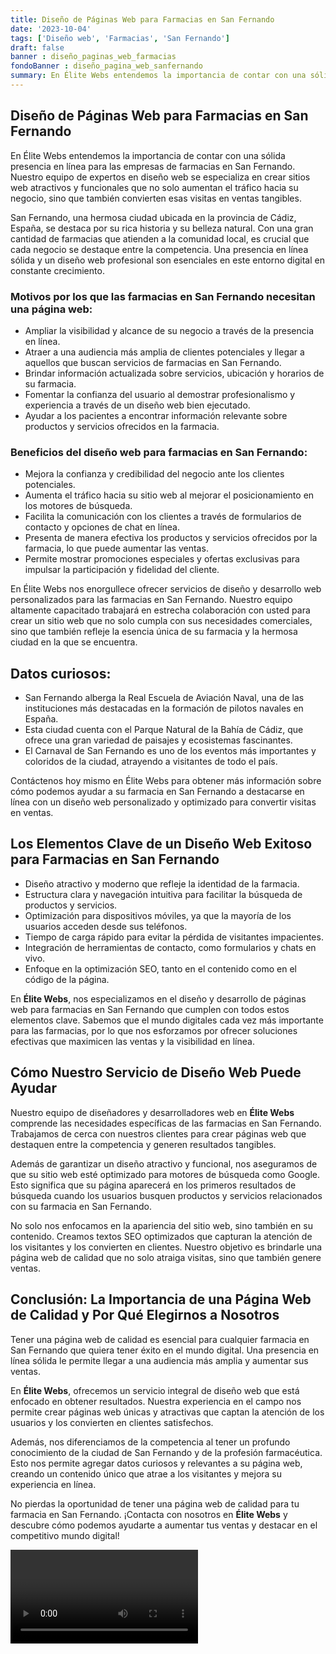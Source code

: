 ```yaml
---
title: Diseño de Páginas Web para Farmacias en San Fernando
date: '2023-10-04'
tags: ['Diseño web', 'Farmacias', 'San Fernando']
draft: false
banner : diseño_paginas_web_farmacias
fondoBanner : diseño_pagina_web_sanfernando
summary: En Élite Webs entendemos la importancia de contar con una sólida presencia en línea para las empresas de farmacias en San Fernando. Nuestro equipo de expertos en diseño web se especializa en crear sitios web atractivos y funcionales que no solo aumentan el tráfico hacia su negocio, sino que también convierten esas visitas en ventas tangibles.
---
```


## Diseño de Páginas Web para Farmacias en San Fernando

En Élite Webs entendemos la importancia de contar con una sólida presencia en línea para las empresas de farmacias en San Fernando. Nuestro equipo de expertos en diseño web se especializa en crear sitios web atractivos y funcionales que no solo aumentan el tráfico hacia su negocio, sino que también convierten esas visitas en ventas tangibles.

San Fernando, una hermosa ciudad ubicada en la provincia de Cádiz, España, se destaca por su rica historia y su belleza natural. Con una gran cantidad de farmacias que atienden a la comunidad local, es crucial que cada negocio se destaque entre la competencia. Una presencia en línea sólida y un diseño web profesional son esenciales en este entorno digital en constante crecimiento.

### Motivos por los que las farmacias en San Fernando necesitan una página web:

- Ampliar la visibilidad y alcance de su negocio a través de la presencia en línea.
- Atraer a una audiencia más amplia de clientes potenciales y llegar a aquellos que buscan servicios de farmacias en San Fernando.
- Brindar información actualizada sobre servicios, ubicación y horarios de su farmacia.
- Fomentar la confianza del usuario al demostrar profesionalismo y experiencia a través de un diseño web bien ejecutado.
- Ayudar a los pacientes a encontrar información relevante sobre productos y servicios ofrecidos en la farmacia.

### Beneficios del diseño web para farmacias en San Fernando:

- Mejora la confianza y credibilidad del negocio ante los clientes potenciales.
- Aumenta el tráfico hacia su sitio web al mejorar el posicionamiento en los motores de búsqueda.
- Facilita la comunicación con los clientes a través de formularios de contacto y opciones de chat en línea.
- Presenta de manera efectiva los productos y servicios ofrecidos por la farmacia, lo que puede aumentar las ventas.
- Permite mostrar promociones especiales y ofertas exclusivas para impulsar la participación y fidelidad del cliente.

En Élite Webs nos enorgullece ofrecer servicios de diseño y desarrollo web personalizados para las farmacias en San Fernando. Nuestro equipo altamente capacitado trabajará en estrecha colaboración con usted para crear un sitio web que no solo cumpla con sus necesidades comerciales, sino que también refleje la esencia única de su farmacia y la hermosa ciudad en la que se encuentra.

## Datos curiosos:

- San Fernando alberga la Real Escuela de Aviación Naval, una de las instituciones más destacadas en la formación de pilotos navales en España.
- Esta ciudad cuenta con el Parque Natural de la Bahía de Cádiz, que ofrece una gran variedad de paisajes y ecosistemas fascinantes.
- El Carnaval de San Fernando es uno de los eventos más importantes y coloridos de la ciudad, atrayendo a visitantes de todo el país.

Contáctenos hoy mismo en Élite Webs para obtener más información sobre cómo podemos ayudar a su farmacia en San Fernando a destacarse en línea con un diseño web personalizado y optimizado para convertir visitas en ventas.

<GifSeo />

<Cta />

## Los Elementos Clave de un Diseño Web Exitoso para Farmacias en San Fernando

- Diseño atractivo y moderno que refleje la identidad de la farmacia.
- Estructura clara y navegación intuitiva para facilitar la búsqueda de productos y servicios.
- Optimización para dispositivos móviles, ya que la mayoría de los usuarios acceden desde sus teléfonos.
- Tiempo de carga rápido para evitar la pérdida de visitantes impacientes.
- Integración de herramientas de contacto, como formularios y chats en vivo.
- Enfoque en la optimización SEO, tanto en el contenido como en el código de la página.

En **Élite Webs**, nos especializamos en el diseño y desarrollo de páginas web para farmacias en San Fernando que cumplen con todos estos elementos clave. Sabemos que el mundo digitales cada vez más importante para las farmacias, por lo que nos esforzamos por ofrecer soluciones efectivas que maximicen las ventas y la visibilidad en línea.

## Cómo Nuestro Servicio de Diseño Web Puede Ayudar

Nuestro equipo de diseñadores y desarrolladores web en **Élite Webs** comprende las necesidades específicas de las farmacias en San Fernando. Trabajamos de cerca con nuestros clientes para crear páginas web que destaquen entre la competencia y generen resultados tangibles.

Además de garantizar un diseño atractivo y funcional, nos aseguramos de que su sitio web esté optimizado para motores de búsqueda como Google. Esto significa que su página aparecerá en los primeros resultados de búsqueda cuando los usuarios busquen productos y servicios relacionados con su farmacia en San Fernando.

No solo nos enfocamos en la apariencia del sitio web, sino también en su contenido. Creamos textos SEO optimizados que capturan la atención de los visitantes y los convierten en clientes. Nuestro objetivo es brindarle una página web de calidad que no solo atraiga visitas, sino que también genere ventas.

## Conclusión: La Importancia de una Página Web de Calidad y Por Qué Elegirnos a Nosotros

Tener una página web de calidad es esencial para cualquier farmacia en San Fernando que quiera tener éxito en el mundo digital. Una presencia en línea sólida le permite llegar a una audiencia más amplia y aumentar sus ventas.

En **Élite Webs**, ofrecemos un servicio integral de diseño web que está enfocado en obtener resultados. Nuestra experiencia en el campo nos permite crear páginas web únicas y atractivas que captan la atención de los usuarios y los convierten en clientes satisfechos.

Además, nos diferenciamos de la competencia al tener un profundo conocimiento de la ciudad de San Fernando y de la profesión farmacéutica. Esto nos permite agregar datos curiosos y relevantes a su página web, creando un contenido único que atrae a los visitantes y mejora su experiencia en línea.

No pierdas la oportunidad de tener una página web de calidad para tu farmacia en San Fernando. ¡Contacta con nosotros en **Élite Webs** y descubre cómo podemos ayudarte a aumentar tus ventas y destacar en el competitivo mundo digital!

<Video />

<CtaBot job='Farmacias' city='San Fernando'/>

<Gmaps query='San Fernando+españa+maps' />